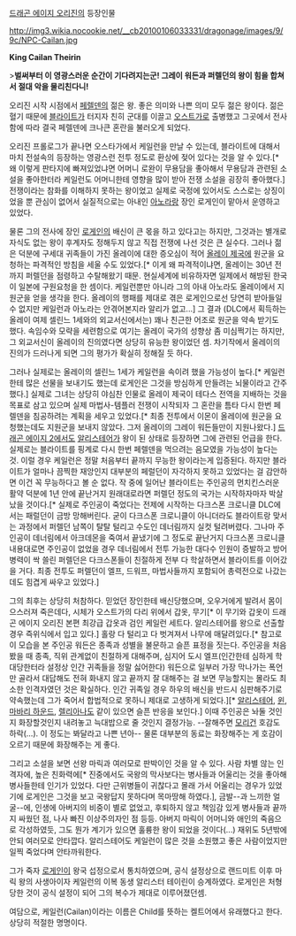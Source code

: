 [[드래곤 에이지 오리진]]의 등장인물

http://img3.wikia.nocookie.net/__cb20100106033331/dragonage/images/9/9c/NPC-Cailan.jpg

'''King Cailan Theirin''' 

>'''벌써부터 이 영광스러운 순간이 기다려지는군! 그레이 워든과 퍼렐던의 왕이 힘을 합쳐서 절대 악을 물리친다니!'''

오리진 시작 시점에서 [[페렐덴]]의 젊은 왕. 좋은 의미와 나쁜 의미 모두 젊은 왕이다. 젊은 혈기 때문에 [[블라이트]]가 터지자 친히 군대를 이끌고 [[오스트가]]로 출병했고 그곳에서 전사함에 따라 결국 페렐덴에 크나큰 혼란을 불러오게 되었다. 

오리진 프롤로그가 끝나면 오스타가에서 케일런을 만날 수 있는데, 블라이트에 대해서 마치 전설속의 등장하는 영광스런 전투 정도로 환상에 젖어 있다는 것을 알 수 있다.[* 왜 이렇게 판타지에 빠져있었냐면 어머니 로완이 무용담을 좋아해서 무용담과 관련된 소설을 좋아한터라 케일런도 어머니한테 영향을 많이 받아 전쟁 소설을 굉장히 좋아했다.] 전쟁이라는 참화를 이해하지 못하는 왕이었고 실제로 국정에 있어서도 스스로는 상징이었을 뿐 관심이 없어서 실질적으로는 아내인 [[아노라]]랑 장인 로게인이 맡아서 운영하고 있었다.

물론 그의 전사에 장인 [[로게인]]의 배신이 큰 몫을 하고 있다고는 하지만, 그것과는 별개로 자식도 없는 왕이 후계자도 정해두지 않고 직접 전쟁에 나선 것은 큰 실수다. 그러나 젊은 덕분에 구세대 귀족들이 가진 올레이에 대한 증오심이 적어 [[올레이 제국]]에 원군을 요청하는 파격적인 방침을 세울 수도 있었다.[* 이게 왜 파격적이냐면, 올레이는 30년 전까지 퍼렐던을 점령하고 수탈해왔기 때문. 현실세계에 비유하자면 일제에서 해방된 한국이 일본에 구원요청을 한 셈이다. 케일런뿐만 아니라 그의 아내 아노라도 올레이에서 지원군을 얻을 생각을 한다. 올레이의 행패를 제대로 겪은 로게인으로선 당연히 받아들일 수 없지만 케일런과 아노라는 안겪어본지라 알리가 없고...] 그 결과 (DLC에서 획득하는 올레이 여제 셀린느 1세와의 외교서신에서는) 꽤나 친근한 어조로 원군을 약속 받기도 했다. 속임수와 모략을 세련함으로 여기는 올레이 국가의 성향상 좀 미심쩍기는 하지만, 그 외교서신이 올레이의 진의였다면 상당히 유능한 왕이었던 셈. 차기작에서 올레이의 진의가 드러나게 되면 그의 평가가 확실히 정해질 듯 하다.

그러나 실제로는 올레이의 셀린느 1세가 케일런을 속이려 했을 가능성이 높다.[* 케일런한테 많은 선물을 보내기도 했는데 로게인은 그것을 방심하게 만들려는 뇌물이라고 간주했다.] 실제로 그녀는 상당히 야심찬 인물로 올레이 제국이 테다스 전역을 지배하는 것을 목표로 삼고 있으며 실제 마법사-템플러 전쟁이 시작되자 그 혼란을 틈타 다시 한번 페렐덴을 침공하려는 계획을 세우고 있었다.[* 최종 전투에서 이몬이 올레이에 원군을 요청했는데도 지원군을 보내지 않았다. 그저 올레이의 그레이 워든들만이 지원나왔다.] [[드래곤 에이지 2]]에서도 [[알리스테어]]가 왕이 된 상태로 등장하면 그에 관련된 언급을 한다. 실제로는 블라이트를 핑계로 다시 한번 페렐덴을 먹으려는 음모였을 가능성이 높다는 것. 이럴 경우 케일런은 정말 처음부터 끝까지 무능한 왕이라는게 입증된다. 하지만 블라이트가 얼마나 끔찍한 재앙인지 대부분의 페럴던이 자각하지 못하고 있었다는 걸 감안하면 이건 꼭 무능하다고 볼 순 없다. 작 중에 일어난 블라이트는 주인공의 먼치킨스러운 활약 덕분에 1년 안에 끝난거지 원래대로라면 퍼렐던 정도의 국가는 시작하자마자 박살났을 것이다.[* 실제로 주인공이 죽었다는 전제에 시작하는 다크스폰 크로니클 DLC에서는 패럴던이 금방 망해버린다. 굳이 다크스폰 크로니클이 아니더라도 블라이트랑 맞서는 과정에서 퍼렐던 남쪽이 탈탈 털리고 수도인 데너림까지 실컷 털려버렸다. 그나마 주인공이 데너림에서 아크데몬을 죽여서 끝냈기에 그 정도로 끝난거지 다크스폰 크로니클 내용대로면 주인공이 없었을 경우 데너림에서 전투 가능한 대다수 인원이 증발하고 방어병력이 싹 쓸린 퍼렐던은 다크스폰들이 친절하게 전부 다 학살하면서 블라이트를 이어갔을 거다. 최종 전투도 퍼렐던이 엘프, 드워프, 마법사들까지 포함되어 총력전으로 나갔는데도 힘겹게 싸우고 있었다.] 

그의 최후는 상당히 처참하다. 믿었던 장인한테 배신당했으며, 오우거에게 발려서 몸이 으스러져 죽은데다, 시체가 오스트가의 다리 위에서 갑옷, 무기[* 이 무기와 갑옷이 드래곤 에이지 오리진 본편 최강급 갑옷과 검인 케일런 세트다. 알리스테어를 왕으로 선출할 경우 즉위식에서 입고 있다.] 홀랑 다 털리고 다 벗겨져서 나무에 매달려있다.[* 참고로 이 모습을 본 주인공 워든은 종족과 성별을 불문하고 슬픈 표정을 짓는다. 주인공을 처음 봤을 때 종족, 직위 관계없이 친절하게 대해주며, 심지어 도시 엘프(인간한테 심하게 학대당한터라 설정상 인간 귀족들을 정말 싫어한다) 워든으로 일부러 가장 막나가는 폭언만 골라서 대답해도 전혀 화내지 않고 끝까지 잘 대해주는 걸 보면 무능할지는 몰라도 최소한 인격자였던 것은 확실하다. 인간 귀족일 경우 하우의 배신을 반드시 심판해주기로 약속했는데 그가 죽어서 합법적으로 못하니 제대로 고생하게 되었다.][* [[알리스테어]], [[윈]], [[마바리 하운드]], [[렐리아나]]도 같이 있으면 슬픈 반응을 보인다.] 이때 주인공은 놔둘 것인지 화장할것인지 내려놓고 늑대밥으로 줄 것인지 결정가능. --잘해주면 [[모리건]] 호감도 하락(…). 이 정도는 봐달라고 나쁜 년아-- 물론 대부분의 동료는 화장해주는 게 호감이 오르기 때문에 화장해주는 게 좋다.

그리고 소설을 보면 선왕 마릭과 여러모로 판박이인 것을 알 수 있다. 사람 차별 않는 인격자에, 높은 친화력에[* 진중에서도 국왕의 막사보다는 병사들과 어울리는 것을 좋아해 병사들한테 인기가 있었다. 다만 근위병들이 귀찮다고 몰래 가서 어울리는 경우가 있었기에 로게인은 그것을 보고 국왕답지 못하다며 목마땅해 하였다.], 금발--과 느끼한 얼굴--에, 인생에 아버지의 비중이 별로 없었고, 후퇴하지 않고 책임감 있게 병사들과 끝까지 싸웠던 점, 나사 빠진 이상주의자인 점 등등. 아버지 마릭이 어머니와 애인의 죽음으로 각성하였듯, 그도 뭔가 계기가 있으면 훌륭한 왕이 되었을 것이다(...) 재위도 5년밖에 안되 여러모로 안타깝다. 알리스테어도 케일런이 많은 것을 소원했고 좋은 사람이었지만 일찍 죽었다며 안타까워한다.

그가 죽자 [[로게인]]이 왕국 섭정으로서 통치하였으며, 공식 설정상으로 랜드미트 이후 마릭 왕의 사생아이자 케일런의 이복 동생 알리스터 테이린이 승계하였다. 로게인은 처형당한 것이 공식 설정이 되어 그의 복수가 제대로 이루어졌던셈.

여담으로, 케일런(Cailan)이라는 이름은 Child를 뜻하는 켈트어에서 유래했다고 한다. 상당히 적절한 명명이다.
